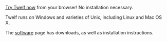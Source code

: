 [[Try Twelf now]] from your browser! No installation necessary.

Twelf runs on Windows and varieties of Unix, including Linux and Mac OS X.

The [[software]] page has downloads, as well as installation instructions.